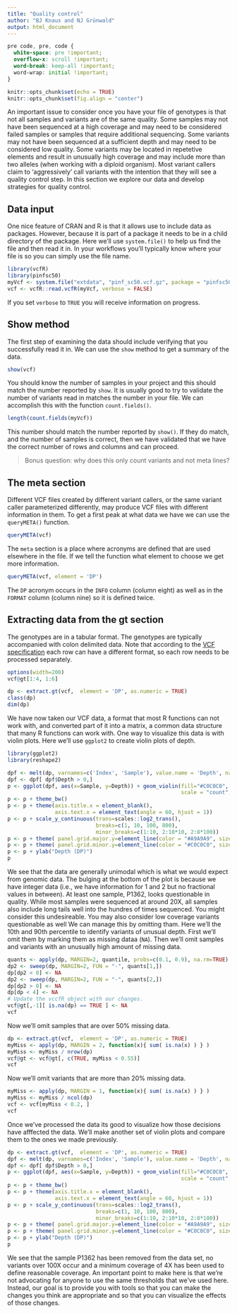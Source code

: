 ```yaml
---
title: "Quality control"
author: "BJ Knaus and NJ Grünwald"
output: html_document
---
```


```css
pre code, pre, code {
  white-space: pre !important;
  overflow-x: scroll !important;
  word-break: keep-all !important;
  word-wrap: initial !important;
}
```

```r
knitr::opts_chunk$set(echo = TRUE)
knitr::opts_chunk$set(fig.align = "center")
```


An important issue to consider once you have your file of genotypes is that not all samples and variants are of the same quality.
Some samples may not have been sequenced at a high coverage and may need to be considered failed samples or samples that require additional sequencing.
Some variants may not have been sequenced at a sufficient depth and may need to be considered low quality.
Some variants may be located in repetetive elements and result in unusually high coverage and may include more than two alleles (when working with a diploid organism).
Most variant callers claim to 'aggressively' call variants with the intention that they will see a quality control step.
In this section we explore our data and develop strategies for quality control.


## Data input


One nice feature of CRAN and R is that it allows use to include data as packages.
However, because it is part of a package it needs to be in a child directory of the package.
Here we'll use `system.file()` to help us find the file and then read it in.
In your workflows you'll typically know where your file is so you can simply use the file name.


```r
library(vcfR)
library(pinfsc50)
myVcf <- system.file("extdata", "pinf_sc50.vcf.gz", package = "pinfsc50")
vcf <- vcfR::read.vcfR(myVcf, verbose = FALSE)
```

If you set `verbose` to `TRUE` you will receive information on progress.


## Show method

The first step of examining the data should include verifying that you successfully read it in.
We can use the `show` method to get a summary of the data.

```r
show(vcf)
```


You should know the number of samples in your project and this should match the number reported by `show`.
It is usually good to try to validate the number of variants read in matches the number in your file.
We can accomplish this with the function `count.fields()`.

```r
length(count.fields(myVcf))
```

This number should match the number reported by `show()`.
If they do match, and the number of samples is correct, then we have validated that we have the correct number of rows and columns and can proceed.

> Bonus question: why does this only count variants and not meta lines?


## The meta section

Different VCF files created by different variant callers, or the same variant caller parameterized differently, may produce VCF files with different information in them.
To get a first peak at what data we have we can use the `queryMETA()` function.


```r
queryMETA(vcf)
```


The `meta` section is a place where acronyms are defined that are used elsewhere in the file.
If we tell the function what element to choose we get more information.


```r
queryMETA(vcf, element = 'DP')
```


The `DP` acronym occurs in the `INFO` column (column eight) as well as in the `FORMAT` column (column nine) so it is defined twice.


## Extracting data from the gt section


The genotypes are in a tabular format.
The genotypes are typically accompanied with colon delimited data.
Note that according to the [VCF specification](http://samtools.github.io/hts-specs/) each row can have a different format, so each row needs to be processed separately.


```r
options(width=200)
vcf@gt[1:4, 1:6]
```


```r
dp <- extract.gt(vcf,  element = 'DP', as.numeric = TRUE)
class(dp)
dim(dp)
```


We have now taken our VCF data, a format that most R functions can not work with, and converted part of it into a matrix, a common data structure that many R functions can work with.
One way to visualize this data is with violin plots.
Here we'll use `ggplot2` to create violin plots of depth.


```r
library(ggplot2)
library(reshape2)

dpf <- melt(dp, varnames=c('Index', 'Sample'), value.name = 'Depth', na.rm=TRUE)
dpf <- dpf[ dpf$Depth > 0,]
p <- ggplot(dpf, aes(x=Sample, y=Depth)) + geom_violin(fill="#C0C0C0", adjust=1.0,
                                                       scale = "count", trim=TRUE)
p <- p + theme_bw()
p <- p + theme(axis.title.x = element_blank(), 
               axis.text.x = element_text(angle = 60, hjust = 1))
p <- p + scale_y_continuous(trans=scales::log2_trans(), 
                            breaks=c(1, 10, 100, 800),
                            minor_breaks=c(1:10, 2:10*10, 2:8*100))
p <- p + theme( panel.grid.major.y=element_line(color = "#A9A9A9", size=0.6) )
p <- p + theme( panel.grid.minor.y=element_line(color = "#C0C0C0", size=0.2) )
p <- p + ylab("Depth (DP)")
p
```


We see that the data are generally unimodal which is what we would expect from genomic data.
The bulging at the bottom of the plot is because we have integer data (i.e., we have information for 1 and 2 but no fractional values in between).
At least one sample, P1362, looks questionable in quality.
While most samples were sequenced at around 20X, all samples also include long tails well into the hundres of times sequenced.
You might consider this undesireable.
You may also consider low coverage variants questionable as well
We can manage this by omitting tham.
Here we'll the 10th and 90th percentile to identify variants of unusual depth.
First we'll omit them by marking them as missing dataa (`NA`).
Then we'll omit samples and variants with an unusually high amount of missing data.


```r
quants <- apply(dp, MARGIN=2, quantile, probs=c(0.1, 0.9), na.rm=TRUE)
dp2 <- sweep(dp, MARGIN=2, FUN = "-", quants[1,])
dp[dp2 < 0] <- NA
dp2 <- sweep(dp, MARGIN=2, FUN = "-", quants[2,])
dp[dp2 > 0] <- NA
dp[dp < 4] <- NA
# Update the vccfR object with our changes.
vcf@gt[,-1][ is.na(dp) == TRUE ] <- NA
vcf
```


Now we'll omit samples that are over 50% missing data.


```r
dp <- extract.gt(vcf,  element = 'DP', as.numeric = TRUE)
myMiss <- apply(dp, MARGIN = 2, function(x){ sum( is.na(x) ) } )
myMiss <- myMiss / nrow(dp)
vcf@gt <- vcf@gt[, c(TRUE, myMiss < 0.55)]
vcf
```


Now we'll omit variants that are more than 20% missing data.


```r
myMiss <- apply(dp, MARGIN = 1, function(x){ sum( is.na(x) ) } )
myMiss <- myMiss / ncol(dp)
vcf <- vcf[myMiss < 0.2, ]
vcf
```


Once we've processed the data its good to visualize how those decisions have afffected the data.
We'll make another set of violin plots and compare them to the ones we made previously.


```r
dp <- extract.gt(vcf,  element = 'DP', as.numeric = TRUE)
dpf <- melt(dp, varnames=c('Index', 'Sample'), value.name = 'Depth', na.rm=TRUE)
dpf <- dpf[ dpf$Depth > 0,]
p <- ggplot(dpf, aes(x=Sample, y=Depth)) + geom_violin(fill="#C0C0C0", adjust=1.0,
                                                       scale = "count", trim=TRUE)
p <- p + theme_bw()
p <- p + theme(axis.title.x = element_blank(), 
               axis.text.x = element_text(angle = 60, hjust = 1))
p <- p + scale_y_continuous(trans=scales::log2_trans(), 
                            breaks=c(1, 10, 100, 800),
                            minor_breaks=c(1:10, 2:10*10, 2:8*100))
p <- p + theme( panel.grid.major.y=element_line(color = "#A9A9A9", size=0.6) )
p <- p + theme( panel.grid.minor.y=element_line(color = "#C0C0C0", size=0.2) )
p <- p + ylab("Depth (DP)")
p
```


We see that the sample P1362 has been removed from the data set, no variants over 100X occur and a minimum coverage of 4X has been used to define reasonable coverage.
An important point to make here is that we're not advocating for anyone to use the same thresholds that we've used here.
Instead, our goal is to provide you with tools so that you can make the changes you think are appropriate and so that you can visualize the effects of those changes.


